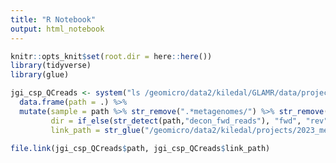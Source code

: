 ```yaml
---
title: "R Notebook"
output: html_notebook
---
```


```r
knitr::opts_knit$set(root.dir = here::here())
library(tidyverse)
library(glue)
```


```r
jgi_csp_QCreads <- system("ls /geomicro/data2/kiledal/GLAMR/data/projects/2022_geomicro_JGI_CSP/metagenomes/*/reads/decon_*_reads_fastp.fastq.gz",intern = TRUE) %>% 
  data.frame(path = .) %>% 
  mutate(sample = path %>% str_remove(".*metagenomes/") %>% str_remove("/reads.*"),
         dir = if_else(str_detect(path,"decon_fwd_reads"), "fwd", "rev"),
         link_path = str_glue("/geomicro/data2/kiledal/projects/2023_metagenomics_working_group/20230214_files/QCd_reads/{sample}__{dir}.fastq.gz"))
  
file.link(jgi_csp_QCreads$path, jgi_csp_QCreads$link_path)
  
```

